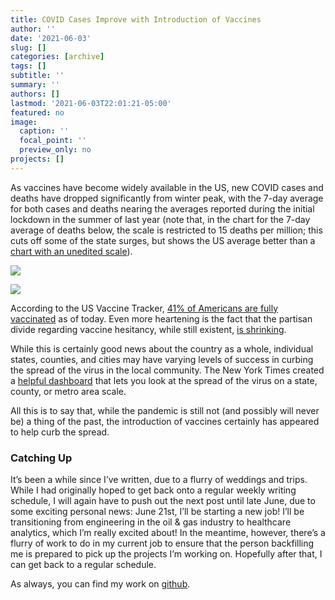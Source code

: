 ```yaml
---
title: COVID Cases Improve with Introduction of Vaccines
author: ''
date: '2021-06-03'
slug: []
categories: [archive]
tags: []
subtitle: ''
summary: ''
authors: []
lastmod: '2021-06-03T22:01:21-05:00'
featured: no
image:
  caption: ''
  focal_point: ''
  preview_only: no
projects: []
---
```


As vaccines have become widely available in the US, new COVID cases and deaths have dropped significantly from winter peak, with the 7-day average for both cases and deaths nearing the averages reported during the initial lockdown in the summer of last year (note that, in the chart for the 7-day average of deaths below,  the scale is restricted to 15 deaths per million; this cuts off some of the state surges, but shows the US average better than a [chart with an unedited scale](https://github.com/markjrieke/thedatadiary/raw/main/2021.05.30-COVID/p3.png)).

![](pics/plot_01.png)

![](pics/plot_03.png)

According to the US Vaccine Tracker, [41% of Americans are fully vaccinated](https://twitter.com/USVaccineCount) as of today. Even more heartening is the fact that the partisan divide regarding vaccine hesitancy, while still existent, [is shrinking](https://twitter.com/gelliottmorris/status/1397579777448550404). 

While this is certainly good news about the country as a whole, individual states, counties, and cities may have varying levels of success in curbing the spread of the virus in the local community. The New York Times created a [helpful dashboard](https://www.nytimes.com/interactive/2021/us/covid-cases-deaths-tracker.html) that lets you look at the spread of the virus on a state, county, or metro area scale. 

All this is to say that, while the pandemic is still not (and possibly will never be) a thing of the past, the introduction of vaccines certainly has appeared to help curb the spread.

### Catching Up

It’s been a while since I’ve written, due to a flurry of weddings and trips. While I had originally hoped to get back onto a regular weekly writing schedule, I will again have to push out the next post until late June, due to some exciting personal news: June 21st, I’ll be starting a new job! I’ll be transitioning from engineering in the oil & gas industry to healthcare analytics, which I’m really excited about! In the meantime, however, there’s a flurry of work to do in my current job to ensure that the person backfilling me is prepared to pick up the projects I’m working on. Hopefully after that, I can get back to a regular schedule.

As always, you can find my work on [github](https://github.com/markjrieke/thedatadiary/tree/main/2021.05.30-COVID).
